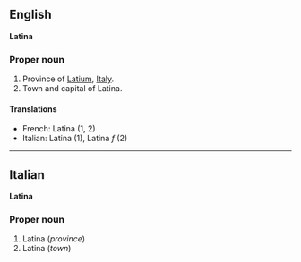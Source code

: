==English==
'''Latina'''

===Proper noun===

#Province of [[Latium]], [[Italy]].
#Town and capital of Latina.

====Translations====

*French: Latina (1, 2)
*Italian: Latina '' '' (1), Latina ''f'' (2)

----

==Italian==
'''Latina'''

===Proper noun===

#Latina (''province'')
#Latina (''town'')